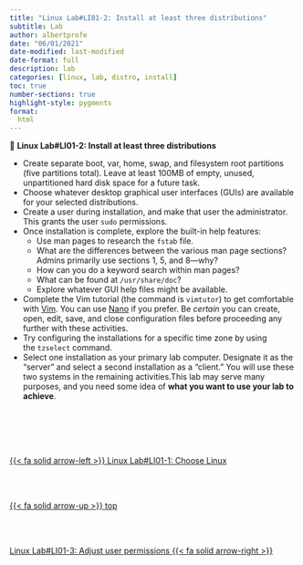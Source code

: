```yaml
---
title: "Linux Lab#LI01-2: Install at least three distributions"
subtitle: Lab
author: albertprofe
date: "06/01/2021"
date-modified: last-modified
date-format: full
description: lab
categories: [linux, lab, distro, install]
toc: true
number-sections: true
highlight-style: pygments
format:
  html
---
```


::: {.labs}
📘 **Linux Lab#LI01-2: Install at least three distributions**

-   Create separate boot, var, home, swap, and filesystem root partitions (five partitions total). Leave at least 100MB of empty, unused, unpartitioned hard disk space for a future task.
-   Choose whatever desktop graphical user interfaces (GUIs) are available for your selected distributions.
-   Create a user during installation, and make that user the administrator. This grants the user `sudo` permissions.
-   Once installation is complete, explore the built-in help features:
    -   Use man pages to research the `fstab` file.
    -   What are the differences between the various man page sections? Admins primarily use sections 1, 5, and 8---why?
    -   How can you do a keyword search within man pages?
    -   What can be found at `/usr/share/doc`?
    -   Explore whatever GUI help files might be available.
-   Complete the Vim tutorial (the command is `vimtutor`) to get comfortable with [Vim](https://www.redhat.com/sysadmin/four-things-vim). You can use [Nano](https://www.redhat.com/sysadmin/four-things-nano) if you prefer. Be *certain* you can create, open, edit, save, and close configuration files before proceeding any further with these activities.
-   Try configuring the installations for a specific time zone by using the `tzselect` command.
-   Select one installation as your primary lab computer. Designate it as the "server" and select a second installation as a "client." You will use these two systems in the remaining activities.This lab may serve many purposes, and you need some idea of **what you want to use your lab to achieve**.
:::
<!--- navLinks -->
<br><br>
<div class=row>
<br>
<div class='column left previous'>
<br>
[{{< fa solid arrow-left >}} Linux Lab#LI01-1: Choose Linux](/linux/lilab01-1.qmd)
<br>
</div>
<br>
<div class='column center'>
<br>
[{{< fa solid arrow-up >}} top](#top)
<br>
</div>
<br>
<div class='column right next'>
<br>
[Linux Lab#LI01-3: Adjust user permissions  {{< fa solid arrow-right >}}](/linux/lilab01-3.qmd)
<br>
</div>
<br>
</div>
